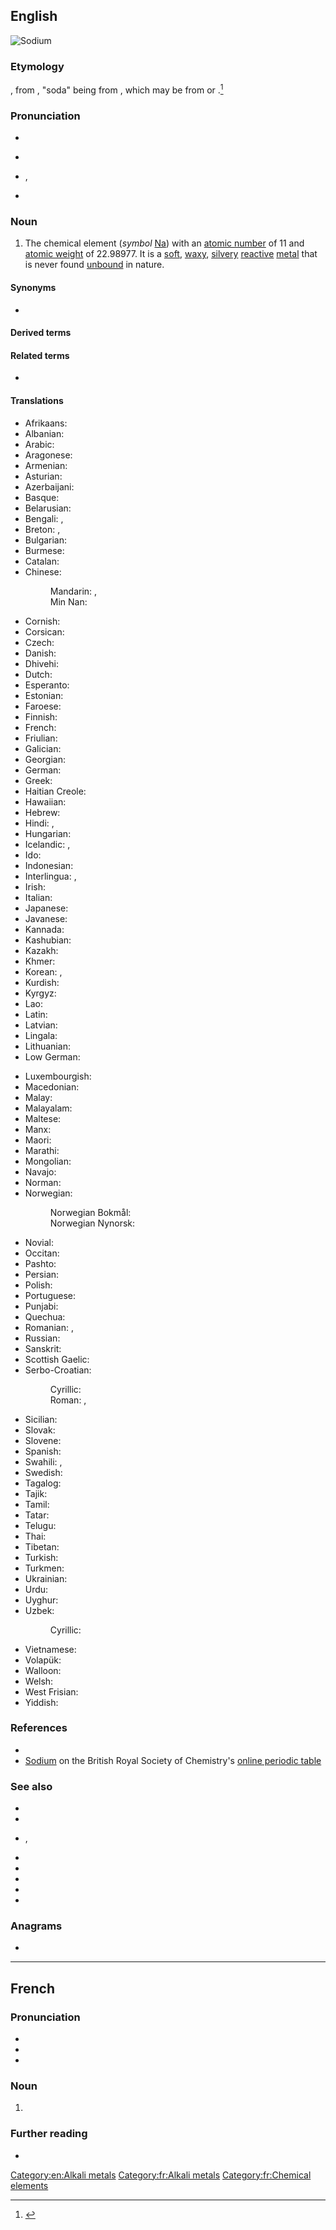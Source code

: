==English==
[[Image:Nametal.JPG.jpg|thumb|right|Sodium]]
{{elements|Na|neon|Ne|magnesium|Mg}}

===Etymology===
{{coin|en|Humphry Davy|nat=British|occ=chemist|in=1808}}, from {{suffix|en|soda|-ium}}, "soda" being from {{der|en|it|soda}}, which may be from {{der|en|ar|سُوَّاد|tr=suwwād|gloss=[[saltwort]]}} or {{der|en|ar|سُوَيْدَاء|tr=suwaydāʾ|gloss={{w|Suaeda}}}}.<ref>{{R:Lexico}}</ref>

===Pronunciation===
* {{audio|en|En-us-sodium.ogg|audio (US)}}
* {{a|RP}} {{IPA|en|/ˈsəʊdɪəm/}}
* {{a|US}} {{enPR|sōʹdē-əm}}, {{IPA|en|/ˈsoʊdi.əm/}}
* {{rhymes|en|əʊdiəm}}

===Noun===
{{en-noun|-|s}}
{{wikipedia}}

# {{senseid|en|Q658}}The chemical element (''symbol'' [[Na]]) with an [[atomic number]] of 11 and [[atomic weight]] of 22.98977. It is a [[soft]], [[waxy]], [[silvery]] [[reactive]] [[metal]] that is never found [[unbound]] in nature.

====Synonyms====
* {{l|en|natrium}} {{qualifier|rare}}

====Derived terms====
{{col4-u|en
|disodium
|hydrogen sodium arsenate
|monosodium
|Pentothal sodium
|sodian
|sodic
|sodio-
|sodium-23
|sodium aluminium fluoride
|sodium aluminum fluoride
|sodium amalgam
|sodium Amytal
|sodium antimonate
|sodium arsenate
|sodium arsenide
|sodium aurate
|sodium benzoate
|sodium bicarbonate
|sodium bisulfite
|sodium bisulphite
|sodium borohydride
|sodium bromate
|sodium bromide
|sodium carbide
|sodium carbonate
|sodium carbonate peroxyhydrate
|sodium chlorate
|sodium chloride
|sodium chlorite
|sodium chromate
|sodium-cooled
|sodium dithiophosphate
|sodium monofluorophosphate
|sodium fluoride
|sodium hexafluoroantimonate
|sodium hexametaphosphate
|sodium hydride
|sodium hydrogen carbonate
|sodium hydrogen sulfite
|sodium hydrogen sulphite
|sodium hydroxide
|sodium iodide
|sodium lamp
|sodium manganate
|sodium metaphosphate
|sodium nitrate
|sodium orthophosphate
|sodium oxide
|sodium Pentothal
|sodium perborate
|sodium peroxide
|sodium perxenate
|sodium phosphate
|sodium phosphomolybdate
|sodium plumbate
|sodium polysulfide
|sodium polysulphide
|sodium pump
|sodium pyrophosphate
|sodium selenide
|sodium selenite
|sodium soap
|sodium stannate
|sodium sulfate
|sodium sulphate
|sodium sulfide
|sodium sulphide
|sodium terbium borate
|sodium tetraborate decahydrate
|sodium tetraborate pentahydrate
|sodium thiosulfate
|sodium thiosulphate
|sodium trimetaphosphate
|sodium tripolyphosphate
|sodium tungstate
|sodium vapor lamp
|sodium vapour lamp
|sodium zircofluoride
|stannide of sodium
|telluret of sodium
|trisodium
}}

====Related terms====
* {{l|en|soda}}<!--terms derived from "soda", such as "baking soda", belong on the page for "soda"-->

====Translations====
{{trans-top|id=Q658|reactive metal}}
* Afrikaans: {{t+|af|natrium}}
* Albanian: {{t+|sq|natrium}}
* Arabic: {{t|ar|صُودْيُوم|m|tr=ṣodyum}}
* Aragonese: {{t|an|sodio|m}}
* Armenian: {{t+|hy|նատրիում}}
* Asturian: {{t+|ast|sodiu|m}}
* Azerbaijani: {{t|az|natrium}}
* Basque: {{t|eu|sodioa}}
* Belarusian: {{t|be|на́трый|m}}
* Bengali: {{t|bn|সোডিয়াম}}, {{t-check|bn|লবণক}}
* Breton: {{t|br|natriom|m}}, {{t+|br|sodiom|m}}
* Bulgarian: {{t+|bg|на́трий|m}}
* Burmese: {{t|my|ဆိုဒီယမ်}}
* Catalan: {{t+|ca|sodi|m}}
* Chinese:
*: Mandarin: {{t+|cmn|鈉|sc=Hani}}, {{t+|cmn|钠|tr=nà|sc=Hani}}
*: Min Nan: {{t|nan|na}}
* Cornish: {{t|kw|sodyum}}
* Corsican: {{t|co|sodiu}}
* Czech: {{t+|cs|sodík|m}}
* Danish: {{t+|da|natrium|n}}
* Dhivehi: {{t|dv|ސޯޑިއަމް}}
* Dutch: {{t+|nl|natrium|n}}
* Esperanto: {{t+|eo|natrio}}
* Estonian: {{t+|et|naatrium}}
* Faroese: {{t|fo|natrium|n}}
* Finnish: {{t+|fi|natrium}}
* French: {{t+|fr|sodium|m}}
* Friulian: {{t|fur|sodi}}
* Galician: {{t+|gl|sodio|m}}
* Georgian: {{t|ka|ნატრიუმი}}
* German: {{t+|de|Natrium|n}}
* Greek: {{t+|el|νάτριο|n}}
* Haitian Creole: {{t|ht|sodyòm}}
* Hawaiian: {{t|haw|sodiuma}}
* Hebrew: {{t+|he|נַתְרָן|m|tr=natrán}}
* Hindi: {{t|hi|क्षारातु}}, {{t|hi|सोडियम}}
* Hungarian: {{t+|hu|nátrium}}
* Icelandic: {{t+|is|natrín|n}}, {{t|is|natríum|n}}
* Ido: {{t+|io|natro}}
* Indonesian: {{t+|id|natrium}}
* Interlingua: {{t|ia|sodium}}, {{t|ia|natrium}}
* Irish: {{t+|ga|sóidiam}}
* Italian: {{t+|it|sodio|m}}
* Japanese: {{t+|ja|ナトリウム|tr=natoriumu}}
* Javanese: {{t|jv|natrium}}
* Kannada: {{t|kn|ಸೋಡಿಯಮ್|sc=Knda}}
* Kashubian: {{t|csb|natrijô|m}}
* Kazakh: {{t+|kk|натрий|sc=Cyrl}}
* Khmer: {{t|km|សូឌីយ៉ូម}}
* Korean: {{t+|ko|나트륨}}, {{t|ko|소듐}}
* Kurdish: {{t+|ku|natrîyûm}}
* Kyrgyz: {{t|ky|натрий}}
* Lao: {{t|lo|ໂຊດຽມ}}
* Latin: {{t+|la|natrium}}
* Latvian: {{t+|lv|nātrijs}}
* Lingala: {{t|ln|sodu|c9a|c10a}}
* Lithuanian: {{t+|lt|natris}}
* Low German: {{t|nds|natrium}}
{{trans-mid}}
* Luxembourgish: {{t|lb|Natrium}}
* Macedonian: {{t|mk|натриум|m}}
* Malay: {{t|ms|natrium}}
* Malayalam: {{t|ml|സോഡിയം|sc=Mlym}}
* Maltese: {{t|mt|sodju}}
* Manx: {{t|gv|sodjum}}
* Maori: {{t|mi|konutai}}
* Marathi: {{t|mr|सोडियम}}
* Mongolian: {{t+|mn|натри|sc=Cyrl}}
* Navajo: {{t|nv|soodin}}
* Norman: {{t|nrf|sôdgium}}
* Norwegian:
*: Norwegian Bokmål: {{t+|nb|natrium|n}}
*: Norwegian Nynorsk: {{t+|nn|natrium|n}}
* Novial: {{t|nov|natrium}}
* Occitan: {{t+|oc|sòdi|m}}
* Pashto: {{t|ps|سوډیم}}
* Persian: {{t+|fa|سدیم|tr=sodiyom}}
* Polish: {{t+|pl|sód|m}}
* Portuguese: {{t+|pt|sódio|m}}
* Punjabi: {{t+|pa|ਸੋਡੀਅਮ|sc=Guru}}
* Quechua: {{t|qu|natriyu}}
* Romanian: {{t+|ro|sodiu|n}}, {{t+|ro|natriu|n}}
* Russian: {{t+|ru|на́трий|m}}
* Sanskrit: {{t+|sa|विक्षार}}
* Scottish Gaelic: {{t|gd|sòidiam}}
* Serbo-Croatian:
*: Cyrillic: {{t|sh|натријум|m|sc=Cyrl}}
*: Roman: {{t|sh|natrijum|m}}, {{t+|sh|natrij|m}} {{qualifier|Croatia}}
* Sicilian: {{t+|scn|sodiu}}
* Slovak: {{t+|sk|sodík|m}}
* Slovene: {{t+|sl|natrij}}
* Spanish: {{t+|es|sodio|m}}
* Swahili: {{t|sw|natiri}}, {{t|sw|sodiamu}}
* Swedish: {{t+|sv|natrium|n}}
* Tagalog: {{t|tl|sodyo}}
* Tajik: {{t+|tg|натрий|sc=Cyrl}}
* Tamil: {{t|ta|உவர்மம்}}
* Tatar: {{t|tt|натрий}}
* Telugu: {{t+|te|సోడియమ్}}
* Thai: {{t+|th|โซเดียม}}
* Tibetan: {{t|bo|བུལ་རྫས}}
* Turkish: {{t+|tr|sodyum}}
* Turkmen: {{t|tk|natriý}}
* Ukrainian: {{t|uk|на́трій|m}}
* Urdu: {{t|ur|سوڈیم|tr=soḍiyam}}
* Uyghur: {{t|ug|ناترىي}}
* Uzbek: {{t+|uz|natriy}}
*: Cyrillic: {{t+|uz|натрий}}
* Vietnamese: {{t+|vi|natri}}
* Volapük: {{t+|vo|natrin}}
* Walloon: {{t+|wa|sodiom}}
* Welsh: {{t+|cy|sodiwm}}
* West Frisian: {{t+|fy|natrium|n}}
* Yiddish: {{t|yi|נאַטריום}}
{{trans-bottom}}

===References===
* <references/>
* [https://www.rsc.org/periodic-table/element/11/sodium Sodium] on the British Royal Society of Chemistry's [https://www.rsc.org/periodic-table online periodic table]

===See also===
* {{l|en|amphibole}}
* {{l|en|borax}}
* {{l|en|Chile saltpeter}}, {{l|en|Chile saltpetre}}
* {{l|en|cryolite}}
* {{l|en|halite}}
* {{l|en|natron}}
* {{l|en|salt}}
* {{l|en|zeolite}}

===Anagrams===
* {{anagrams|en|a=dimosu|modius|odiums}}

[[Category:en:Alkali metals]]

----

==French==
{{wikipedia|lang=fr}}

===Pronunciation===
* {{fr-IPA}}
* {{audio|fr|Fr-Paris--sodium.ogg|Audio (Paris)}}
* {{audio|fr|Fr-sodium.ogg|Audio}}

===Noun===
{{fr-noun|m|-}}

# {{l|en|sodium}}

===Further reading===
* {{R:TLFi}}

[[Category:fr:Alkali metals]]
[[Category:fr:Chemical elements]]